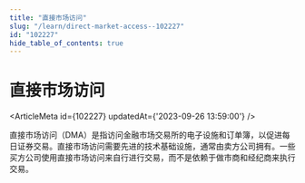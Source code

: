```yaml
---
title: "直接市场访问"
slug: "/learn/direct-market-access--102227"
id: "102227"
hide_table_of_contents: true
---
```



# 直接市场访问

<ArticleMeta id={102227} updatedAt={'2023-09-26 13:59:00'} />
<div className='border-solid border-b border-t-0 my-4 border-[var(--ifm-color-gray-300)]' />

直接市场访问（DMA）是指访问金融市场交易所的电子设施和订单簿，以促进每日证券交易。直接市场访问需要先进的技术基础设施，通常由卖方公司拥有。一些买方公司使用直接市场访问来自行进行交易，而不是依赖于做市商和经纪商来执行交易。
